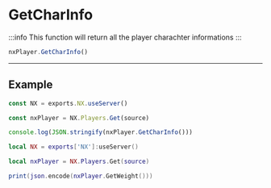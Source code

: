 
# GetCharInfo

:::info
This function will return all the player charachter informations
:::

```typescript
nxPlayer.GetCharInfo()
```

---

## Example

<Tabs>
<TabItem value="ts" label="TypeScript/JavaScript">

```typescript title="/rc/server/player/player.class.ts"
const NX = exports.NX.useServer()

const nxPlayer = NX.Players.Get(source)

console.log(JSON.stringify(nxPlayer.GetCharInfo()))
```

</TabItem>
<TabItem value="lua" label="Lua">

```lua title="/rc/server/player/player.class.ts"
local NX = exports['NX']:useServer()

local nxPlayer = NX.Players.Get(source)

print(json.encode(nxPlayer.GetWeight()))
```

</TabItem>
</Tabs>
